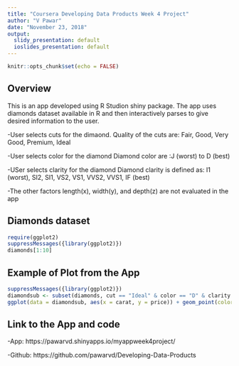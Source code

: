 ---
title: "Coursera Developing Data Products Week 4 Project"
author: "V Pawar"
date: "November 23, 2018"
output:
  slidy_presentation: default
  ioslides_presentation: default
---

```{r setup, include=FALSE}
knitr::opts_chunk$set(echo = FALSE)
```

## Overview

This is an app developed using R Studion shiny package.  The app uses diamonds dataset available in R and then interactively parses to give desired information to the user.

-User selects cuts for the dimaond.
     Quality of the cuts are: Fair, Good, Very Good, Premium, Ideal
     
-User selects color for the diamond
    Diamond color are :J (worst) to D (best)
    
-USer selects clarity for the diamond
    Diamond clarity is defined as: I1 (worst), SI2, SI1, VS2, VS1, VVS2, VVS1, IF (best)
    
-The other factors length(x), width(y), and depth(z) are not evaluated in the app

## Diamonds dataset

```{r}
require(ggplot2)
suppressMessages({library(ggplot2)})
diamonds[1:10]
```

## Example of Plot from the App

```{r }
suppressMessages({library(ggplot2)})
diamondsub <- subset(diamonds, cut == "Ideal" & color == "D" & clarity == "IF")
ggplot(data = diamondsub, aes(x = carat, y = price)) + geom_point(color='red', size= 4)+geom_smooth ()+xlab("Carat")+ylab("Price")+theme_bw()

```

## Link to the App and code

-App:
    https://pawarvd.shinyapps.io/myappweek4project/

-Github:
    https://github.com/pawarvd/Developing-Data-Products



